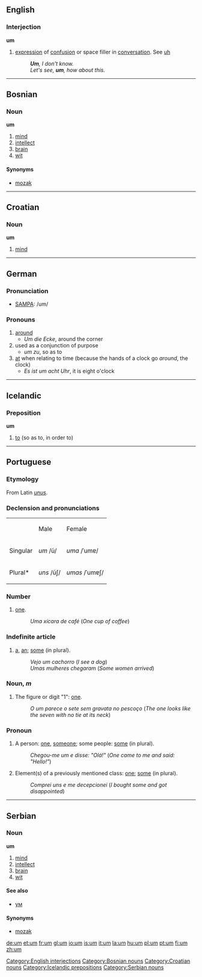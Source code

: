 ==English==
===Interjection===
'''um'''
# [[expression]] of [[confusion]] or space filler in [[conversation]].  See [[uh]]
#:'''''Um''', I don't know.''
#:''Let's see, '''um''', how about this.''
[[Category:English interjections]]

----

==Bosnian==
===Noun===
'''um''' {{m}} {{s}}
#[[mind]]
#[[intellect]]
#[[brain]]
#[[wit]]
====Synonyms====
*[[mozak#Bosnian|mozak]]
[[Category:Bosnian nouns]]

----

==Croatian==

=== Noun ===
'''um'''

#[[mind]]

[[Category:Croatian nouns]]

----

==German==
===Pronunciation===
* [[SAMPA]]: /um/
===Pronouns===
#[[around]]
#*''Um die Ecke'', around the corner
#used as a conjunction of purpose
#*''um zu'', so as to
#[[at]] when relating to time (because the hands of a clock go ''around'', the clock)
#*''Es ist um acht Uhr'', it is eight o'clock

----

==Icelandic==
===Preposition===
'''um'''
#[[to]] (so as to, in order to)
[[Category:Icelandic prepositions]]

----

==Portuguese==
===Etymology===
From Latin ''[[unus]]''.
===Declension and pronunciations===
{| border="1"

|-
|
|Male
|Female

|-
|Singular
|''um'' /ũ/
|''uma'' /ˈumɐ/

|-
|Plural*
|''uns'' /ũʃ/
|''umas'' /ˈumɐʃ/

|}

===Number===
# [[one]].
#:''Uma xícara de café'' (''One cup of coffee'')

===Indefinite article===
# [[a]], [[an]]; [[some]] (in plural).
#:''Vejo um cachorro'' (''I see a dog'')
#:''Umas mulheres chegaram'' (''Some women arrived'')

===Noun, ''m''===
# The figure or digit "1": [[one]].
#:''O um parece o sete sem gravata no pescoço'' (''The one looks like the seven with no tie at its neck'')

===Pronoun===
# A person: [[one]], [[someone]]; some people: [[some]] (in plural).
#:''Chegou-me um e disse: "Olá!"'' (''One came to me and said: "Hello!"'')
# Element(s) of a previously mentioned class: [[one]]; [[some]] (in plural).
#:''Comprei uns e me decepcionei'' (''I bought some and got disappointed'')

----

==Serbian==
===Noun===
'''um''' {{m}} {{s}}
#[[mind]]
#[[intellect]]
#[[brain]]
#[[wit]]
====See also====
*[[ум#Serbian|ум]]
====Synonyms====
*[[mozak#Serbian|mozak]]
[[Category:Serbian nouns]]

[[de:um]]
[[et:um]]
[[fr:um]]
[[gl:um]]
[[io:um]]
[[is:um]]
[[it:um]]
[[la:um]]
[[hu:um]]
[[pl:um]]
[[pt:um]]
[[fi:um]]
[[zh:um]]